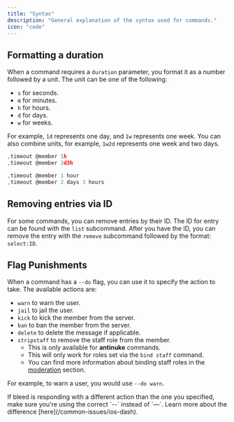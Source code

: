 ```yaml
---
title: "Syntax"
description: "General explanation of the syntax used for commands."
icon: "code"
---
```


## Formatting a duration

When a command requires a `duration` parameter, you format it as a number followed by a unit. The unit can be one of the following:

- `s` for seconds.
- `m` for minutes.
- `h` for hours.
- `d` for days.
- `w` for weeks.

For example, `1d` represents one day, and `1w` represents one week. You can also combine units, for example, `1w2d` represents one week and two days.

<CodeGroup>

```javascript Correct
,timeout @member 1h
,timeout @member 2d3h
```


```javascript Incorrect
,timeout @member 1 hour
,timeout @member 2 days 3 hours
```

</CodeGroup>

## Removing entries via ID

For some commands, you can remove entries by their ID. The ID for entry can be found with the `list` subcommand.
After you have the ID, you can remove the entry with the `remove` subcommand followed by the format: `select:ID`.

## Flag Punishments

When a command has a `--do` flag, you can use it to specify the action to take. The available actions are:

- `warn` to warn the user.
- `jail` to jail the user.
- `kick` to kick the member from the server.
- `ban` to ban the member from the server.
- `delete` to delete the message if applicable.
- `stripstaff` to remove the staff role from the member.
  - This is only available for **antinuke** commands.
  - This will only work for roles set via the `bind staff` command.
  - You can find more information about binding staff roles in the [moderation](/security/moderation#setting-staff-roles) section.

For example, to warn a user, you would use `--do warn`.

<Tip>
  If bleed is responding with a different action than the one you specified,
  make sure you're using the correct `--` instead of `—`. Learn more about the
  difference [here](/common-issues/ios-dash).
</Tip>